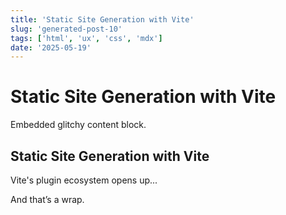 ```yaml
---
title: 'Static Site Generation with Vite'
slug: 'generated-post-10'
tags: ['html', 'ux', 'css', 'mdx']
date: '2025-05-19'
---
```



# Static Site Generation with Vite

<GlitchBox>Embedded glitchy content block.</GlitchBox>

## Static Site Generation with Vite

Vite's plugin ecosystem opens up...

And that’s a wrap.
